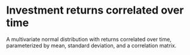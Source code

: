 # Investment returns correlated over time

A multivariate normal distribution with returns correlated over time, parameterized by mean, standard deviation, and a correlation matrix.
